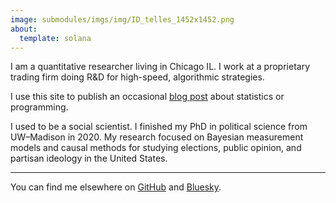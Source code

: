```yaml
---
image: submodules/imgs/img/ID_telles_1452x1452.png
about:
  template: solana
---
```

 
I am a quantitative researcher living in Chicago IL.
I work at a proprietary trading firm doing R&D for high-speed, algorithmic strategies.

I use this site to publish an occasional [blog post](blog) about statistics or programming.

I used to be a social scientist.
I finished my PhD in political science from UW–Madison in 2020.
My research focused on Bayesian measurement models and causal methods for studying elections, public opinion, and partisan ideology in the United States.

---

You can find me elsewhere on [GitHub](https://www.github.com/mikedecr) and [Bluesky](https://bsky.app/profile/mikedecr.bsky.social).

